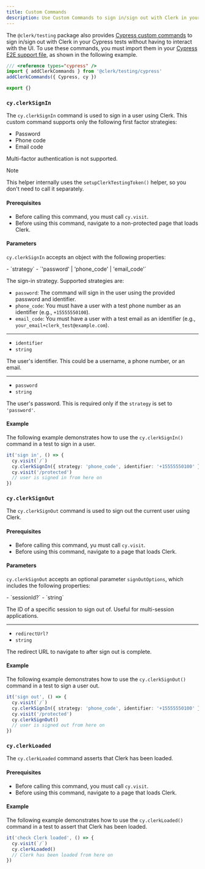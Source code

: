 ```yaml
---
title: Custom Commands
description: Use Custom Commands to sign in/sign out with Clerk in your Cypress tests.
---
```


The `@clerk/testing` package also provides [Cypress custom commands](https://docs.cypress.io/api/cypress-api/custom-commands) to sign in/sign out with Clerk in your Cypress tests without having to interact with the UI.
To use these commands, you must import them in your [Cypress E2E support file](https://docs.cypress.io/guides/core-concepts/writing-and-organizing-tests#Support-file), as shown in the following example.

```ts {{ filename: 'cypress/support/e2e.ts' }}
/// <reference types="cypress" />
import { addClerkCommands } from '@clerk/testing/cypress'
addClerkCommands({ Cypress, cy })

export {}
```

### `cy.clerkSignIn`

The `cy.clerkSignIn` command is used to sign in a user using Clerk. This custom command supports only the following first factor strategies:

- Password
- Phone code
- Email code

Multi-factor authentication is not supported.

> [!NOTE]
> This helper internally uses the `setupClerkTestingToken()` helper, so you don't need to call it separately.

#### Prerequisites

- Before calling this command, you must call `cy.visit`.
- Before using this command, navigate to a non-protected page that loads Clerk.

#### Parameters

`cy.clerkSignIn` accepts an object with the following properties:

<Properties>
  - `strategy`
  - `'password' | 'phone_code' | 'email_code'`

  The sign-in strategy. Supported strategies are:

  - `password`: The command will sign in the user using the provided password and identifier.
  - `phone_code`: You must have a user with a test phone number as an identifier (e.g., `+15555550100`).
  - `email_code`: You must have a user with a test email as an identifier (e.g., `your_email+clerk_test@example.com`).

  ---

  - `identifier`
  - `string`

  The user's identifier. This could be a username, a phone number, or an email.

  ---

  - `password`
  - `string`

  The user's password. This is required only if the `strategy` is set to `'password'`.
</Properties>

#### Example

The following example demonstrates how to use the `cy.clerkSignIn()` command in a test to sign in a user.

```ts {{ filename: 'cypress/e2e/my-test.cy.ts' }}
it('sign in', () => {
  cy.visit(`/`)
  cy.clerkSignIn({ strategy: 'phone_code', identifier: '+15555550100' })
  cy.visit('/protected')
  // user is signed in from here on
})
```

### `cy.clerkSignOut`

The `cy.clerkSignOut` command is used to sign out the current user using Clerk.

#### Prerequisites

- Before calling this command, yu must call `cy.visit`.
- Before using this command, navigate to a page that loads Clerk.

#### Parameters

`cy.clerkSignOut` accepts an optional parameter `signOutOptions`, which includes the following properties:

<Properties>
  - `sessionId?`
  - `string`

  The ID of a specific session to sign out of. Useful for multi-session applications.

  ---

  - `redirectUrl?`
  - `string`

  The redirect URL to navigate to after sign out is complete.
</Properties>

#### Example

The following example demonstrates how to use the `cy.clerkSignOut()` command in a test to sign a user out.

```ts {{ filename: 'cypress/e2e/my-test.cy.ts' }}
it('sign out', () => {
  cy.visit(`/`)
  cy.clerkSignIn({ strategy: 'phone_code', identifier: '+15555550100' })
  cy.visit('/protected')
  cy.clerkSignOut()
  // user is signed out from here on
})
```

### `cy.clerkLoaded`

The `cy.clerkLoaded` command asserts that Clerk has been loaded.

#### Prerequisites

- Before calling this command, you must call `cy.visit`.
- Before using this command, navigate to a page that loads Clerk.

#### Example

The following example demonstrates how to use the `cy.clerkLoaded()` command in a test to assert that Clerk has been loaded.

```ts {{ filename: 'cypress/e2e/my-test.cy.ts' }}
it('check Clerk loaded', () => {
  cy.visit(`/`)
  cy.clerkLoaded()
  // Clerk has been loaded from here on
})
```
